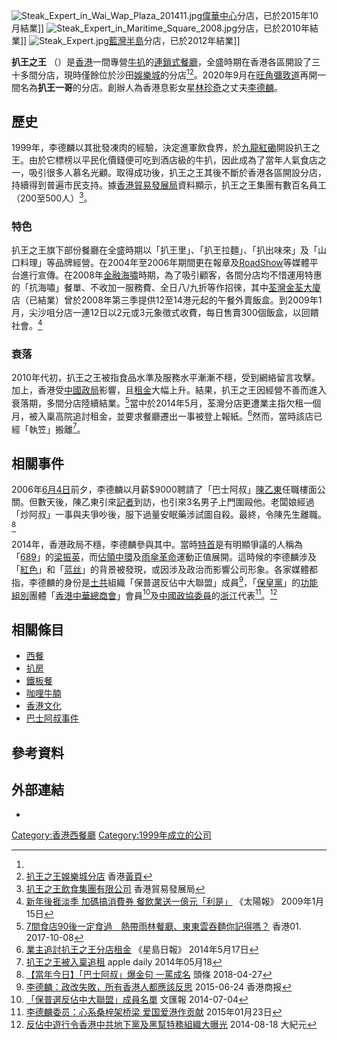 [[File:Steak_Expert_in_Wai_Wap_Plaza_201411.jpg|thumb]][[偉華中心|偉華中心]]分店，已於2015年10月結業]]
[[File:Steak_Expert_in_Maritime_Square_2008.jpg|thumb]]分店，已於2010年結業]]
[[File:Steak_Expert.jpg|thumb]][[藍灣半島|藍灣半島]]分店，已於2012年結業]]

'''扒王之王''' （{{lang-en|Steak Expert}}）是[[香港|香港]]一間專營[[牛扒|牛扒]]的[[連鎖店|連鎖式]][[餐廳|餐廳]]，全盛時期在香港各區開設了三十多間分店，現時僅餘位於沙田[[娛樂城|娛樂城]]的分店<ref name="扒王變遷與網評" /><ref>[http://www.yp.com.hk/26013711/875995/ch/ 扒王之王娛樂城分店] {{Wayback|url=http://www.yp.com.hk/26013711/875995/ch/ |date=20181228131113 }} 香港[[黃頁|黃頁]]</ref>。2020年9月在[[旺角|旺角]][[彌敦道|彌敦道]]再開一間名為'''扒王一哥'''的分店。創辦人為香港息影女星[[林珍奇|林珍奇]]之丈夫[[李德麟|李德麟]]。

==歷史==
1999年，李德麟以其批發凍肉的經驗，決定進軍飲食界，於[[九龍|九龍]][[紅磡|紅磡]]開設扒王之王。由於它標榜以平民化價錢便可吃到酒店級的牛扒，因此成為了當年人氣食店之一，吸引很多人慕名光顧。取得成功後，扒王之王其後不斷於香港各區開設分店，持續得到普遍市民支持。據[[香港貿易發展局|香港貿易發展局]]資料顯示，扒王之王集團有數百名員工（200至500人）<ref>[https://www.hktdc.com/sourcing/hk_company_directory.htm?companyid=1X03OD1W&locale=zh_TW 扒王之王飲食集團有限公司] {{Wayback|url=https://www.hktdc.com/sourcing/hk_company_directory.htm?companyid=1X03OD1W&locale=zh_TW |date=20181228130930 }} 香港貿易發展局</ref>。

===特色===
扒王之王旗下部份餐廳在全盛時期以「扒王里」、「扒王拉麵」、「扒出味來」及「山口料理」等品牌經營。在2004年至2006年期間更在報章及[[RoadShow|RoadShow]]等媒體平台進行宣傳。在2008年[[金融海嘯|金融海嘯]]時期，為了吸引顧客，各間分店均不惜運用特惠的「抗海嘯」餐單、不收加一服務費、全日八/九折等作招徠，其中[[荃灣|荃灣]][[金荃大廈|金荃大廈]]店（已結業）曾於2008年第三季提供12至14港元起的午餐外賣飯盒。到2009年1月，尖沙咀分店一連12日以2元或3元象徵式收費，每日售賣300個飯盒，以回饋社會。<ref>[http://the-sun.on.cc/channels/news/20090115/20090115014346_0000.html 新年後捱淡季 加碼搞消費券 餐飲業送一億元「利是」] {{Wayback|url=http://the-sun.on.cc/channels/news/20090115/20090115014346_0000.html |date=20160305000708 }} 《太陽報》 2009年1月15日</ref>

===衰落===
2010年代初，扒王之王被指食品水準及服務水平漸漸不穩，受到網絡留言攻擊。加上，香港受[[中國大陸|中國政局]]影響，且[[租金|租金]]大幅上升。結果，扒王之王因經營不善而進入衰落期，多間分店陸續結業。<ref name="扒王變遷與網評">[https://www.hk01.com/%E9%96%8B%E7%BD%90/123766/7%E9%96%93%E9%A3%9F%E5%BA%9790%E5%BE%8C%E4%B8%80%E5%AE%9A%E9%A3%9F%E9%81%8E-%E7%86%B1%E5%B8%B6%E9%9B%A8%E6%9E%97%E9%A4%90%E5%BB%B3-%E6%9D%B1%E6%9D%B1%E9%9B%B2%E5%90%9E%E9%BA%B5%E4%BD%A0%E8%A8%98%E5%BE%97%E5%97%8E 7間食店90後一定食過　熱帶雨林餐廳、東東雲吞麵你記得嗎？] {{Wayback|url=https://www.hk01.com/%E9%96%8B%E7%BD%90/123766/7%E9%96%93%E9%A3%9F%E5%BA%9790%E5%BE%8C%E4%B8%80%E5%AE%9A%E9%A3%9F%E9%81%8E-%E7%86%B1%E5%B8%B6%E9%9B%A8%E6%9E%97%E9%A4%90%E5%BB%B3-%E6%9D%B1%E6%9D%B1%E9%9B%B2%E5%90%9E%E9%BA%B5%E4%BD%A0%E8%A8%98%E5%BE%97%E5%97%8E |date=20181228223323 }} 香港01. 2017-10-08</ref>當中於2014年5月，荃灣分店更遭業主指欠租一個月，被入稟高院追討租金，並要求餐廳遷出一事被登上報紙。<ref name="荃灣扒王欠租被告">[https://hk.news.yahoo.com/%E6%A5%AD%E4%B8%BB%E8%BF%BD%E8%A8%8E%E6%89%92%E7%8E%8B%E4%B9%8B%E7%8E%8B%E5%88%86%E5%BA%97%E7%A7%9F%E9%87%91-063000343.html 業主追討扒王之王分店租金 ] {{Wayback|url=https://hk.news.yahoo.com/%E6%A5%AD%E4%B8%BB%E8%BF%BD%E8%A8%8E%E6%89%92%E7%8E%8B%E4%B9%8B%E7%8E%8B%E5%88%86%E5%BA%97%E7%A7%9F%E9%87%91-063000343.html |date=20160305195417 }} 《星島日報》 2014年5月17日</ref>然而，當時該店已經「執笠」搬離<ref>[https://hk.news.appledaily.com/local/daily/article/20140518/18724012 扒王之王被入稟追租] {{Wayback|url=https://hk.news.appledaily.com/local/daily/article/20140518/18724012 |date=20181228130813 }} apple daily 2014年05月18</ref>。

==相關事件==
{{see also|巴士阿叔事件|親中}}

2006年[[6月4日|6月4日]]前夕，李德麟以月薪$9000聘請了「巴士阿叔」[[陳乙東|陳乙東]]任職樓面公關。但數天後，陳乙東引來[[記者|記者]]到訪，也引來3名男子上門圍毆他。老闆娘經過「炒阿叔」一事與夫爭吵後，服下過量安眠藥涉試圖自殺。最終，令陳先生離職。<ref>[http://hd.stheadline.com/news/realtime/hk/1200822/ 【當年今日】「巴士阿叔」爆金句 一罵成名] {{Wayback|url=http://hd.stheadline.com/news/realtime/hk/1200822/ |date=20181228130936 }} 頭條 2018-04-27</ref>

2014年，香港政局不穩，李德麟參與其中。當時[[特首|特首]]是有明顯爭議的人稱為「[[689|689]]」的[[梁振英|梁振英]]，而[[佔領中環|佔領中環]]及[[雨傘革命|雨傘革命]]運動正值展開。這時候的李德麟涉及「[[中共|紅色]]」和「[[蓝丝带#反佔中行動|蓝丝]]」的背景被發現，或因涉及政治而影響公司形象。各家媒體都指，李德麟的身份是[[土共|土共]]組織「保普選反佔中大聯盟」成員<ref>[http://www.hkcd.com/content_23894_6_33.html 李德麟：政改失敗，所有香港人都應該反思] {{Wayback|url=http://www.hkcd.com/content_23894_6_33.html |date=20181228174723 }}2015-06-24 香港商报</ref>，「[[保皇黨#香港|保皇黨]]」的[[功能組別|功能組別]]團體「[[香港中華總商會|香港中華總商會]]」會員<ref>[http://www.hkcd.com/content_23894_6_33.html 「保普選反佔中大聯盟」成員名單] {{Wayback|url=http://www.hkcd.com/content_23894_6_33.html |date=20181228174723 }} 文匯報 2014-07-04</ref>及[[中国人民政治协商会议|中國政協委員]]的[[浙江|浙江]]代表<ref>[http://www.zjzx.gov.cn/wyfc/wytlz/content_38146 李德麟委员：心系桑梓架桥梁 爱国爱港作贡献] {{Wayback|url=http://www.zjzx.gov.cn/wyfc/wytlz/content_38146 |date=20181228130839 }} 2015年01月23日</ref>。<ref>[http://www.epochtimes.com/b5/14/8/18/n4227330.htm 反佔中遊行令香港中共地下黨及黑幫特務組織大曝光] {{Wayback|url=http://www.epochtimes.com/b5/14/8/18/n4227330.htm |date=20181228223145 }} 2014-08-18 大紀元</ref>

==相關條目==
* [[西餐|西餐]]
* [[扒房|扒房]]
* [[鐵板餐|鐵板餐]]
* [[咖哩牛腩|咖哩牛腩]]
* [[香港文化|香港文化]]
* [[巴士阿叔事件|巴士阿叔事件]]

==參考資料==
{{reflist|2}}

==外部連結==
*{{facebook|ribxhk|扒王一哥 RIBX}}

[[Category:香港西餐廳|Category:香港西餐廳]]
[[Category:1999年成立的公司|Category:1999年成立的公司]]